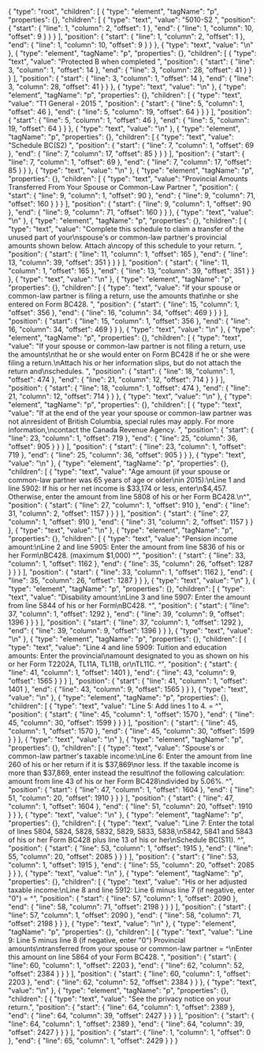 {
  "type": "root",
  "children": [
    {
      "type": "element",
      "tagName": "p",
      "properties": {},
      "children": [
        {
          "type": "text",
          "value": "5010-S2 ",
          "position": {
            "start": {
              "line": 1,
              "column": 2,
              "offset": 1
            },
            "end": {
              "line": 1,
              "column": 10,
              "offset": 9
            }
          }
        }
      ],
      "position": {
        "start": {
          "line": 1,
          "column": 2,
          "offset": 1
        },
        "end": {
          "line": 1,
          "column": 10,
          "offset": 9
        }
      }
    },
    {
      "type": "text",
      "value": "\n"
    },
    {
      "type": "element",
      "tagName": "p",
      "properties": {},
      "children": [
        {
          "type": "text",
          "value": "Protected B when completed ",
          "position": {
            "start": {
              "line": 3,
              "column": 1,
              "offset": 14
            },
            "end": {
              "line": 3,
              "column": 28,
              "offset": 41
            }
          }
        }
      ],
      "position": {
        "start": {
          "line": 3,
          "column": 1,
          "offset": 14
        },
        "end": {
          "line": 3,
          "column": 28,
          "offset": 41
        }
      }
    },
    {
      "type": "text",
      "value": "\n"
    },
    {
      "type": "element",
      "tagName": "p",
      "properties": {},
      "children": [
        {
          "type": "text",
          "value": "T1 General - 2015 ",
          "position": {
            "start": {
              "line": 5,
              "column": 1,
              "offset": 46
            },
            "end": {
              "line": 5,
              "column": 19,
              "offset": 64
            }
          }
        }
      ],
      "position": {
        "start": {
          "line": 5,
          "column": 1,
          "offset": 46
        },
        "end": {
          "line": 5,
          "column": 19,
          "offset": 64
        }
      }
    },
    {
      "type": "text",
      "value": "\n"
    },
    {
      "type": "element",
      "tagName": "p",
      "properties": {},
      "children": [
        {
          "type": "text",
          "value": "Schedule BC(S2) ",
          "position": {
            "start": {
              "line": 7,
              "column": 1,
              "offset": 69
            },
            "end": {
              "line": 7,
              "column": 17,
              "offset": 85
            }
          }
        }
      ],
      "position": {
        "start": {
          "line": 7,
          "column": 1,
          "offset": 69
        },
        "end": {
          "line": 7,
          "column": 17,
          "offset": 85
        }
      }
    },
    {
      "type": "text",
      "value": "\n"
    },
    {
      "type": "element",
      "tagName": "p",
      "properties": {},
      "children": [
        {
          "type": "text",
          "value": "Provincial Amounts Transferred From Your Spouse or Common-Law Partner ",
          "position": {
            "start": {
              "line": 9,
              "column": 1,
              "offset": 90
            },
            "end": {
              "line": 9,
              "column": 71,
              "offset": 160
            }
          }
        }
      ],
      "position": {
        "start": {
          "line": 9,
          "column": 1,
          "offset": 90
        },
        "end": {
          "line": 9,
          "column": 71,
          "offset": 160
        }
      }
    },
    {
      "type": "text",
      "value": "\n"
    },
    {
      "type": "element",
      "tagName": "p",
      "properties": {},
      "children": [
        {
          "type": "text",
          "value": "Complete this schedule to claim a transfer of the unused part of your\nspouse's or common-law partner's provincial amounts shown below. Attach a\ncopy of this schedule to your return. ",
          "position": {
            "start": {
              "line": 11,
              "column": 1,
              "offset": 165
            },
            "end": {
              "line": 13,
              "column": 39,
              "offset": 351
            }
          }
        }
      ],
      "position": {
        "start": {
          "line": 11,
          "column": 1,
          "offset": 165
        },
        "end": {
          "line": 13,
          "column": 39,
          "offset": 351
        }
      }
    },
    {
      "type": "text",
      "value": "\n"
    },
    {
      "type": "element",
      "tagName": "p",
      "properties": {},
      "children": [
        {
          "type": "text",
          "value": "If your spouse or common-law partner is filing a return, use the amounts that\nhe or she entered on Form BC428. ",
          "position": {
            "start": {
              "line": 15,
              "column": 1,
              "offset": 356
            },
            "end": {
              "line": 16,
              "column": 34,
              "offset": 469
            }
          }
        }
      ],
      "position": {
        "start": {
          "line": 15,
          "column": 1,
          "offset": 356
        },
        "end": {
          "line": 16,
          "column": 34,
          "offset": 469
        }
      }
    },
    {
      "type": "text",
      "value": "\n"
    },
    {
      "type": "element",
      "tagName": "p",
      "properties": {},
      "children": [
        {
          "type": "text",
          "value": "If your spouse or common-law partner is not filing a return, use the amounts\nthat he or she would enter on Form BC428 if he or she were filing a return.\nAttach his or her information slips, but do not attach the return and\nschedules. ",
          "position": {
            "start": {
              "line": 18,
              "column": 1,
              "offset": 474
            },
            "end": {
              "line": 21,
              "column": 12,
              "offset": 714
            }
          }
        }
      ],
      "position": {
        "start": {
          "line": 18,
          "column": 1,
          "offset": 474
        },
        "end": {
          "line": 21,
          "column": 12,
          "offset": 714
        }
      }
    },
    {
      "type": "text",
      "value": "\n"
    },
    {
      "type": "element",
      "tagName": "p",
      "properties": {},
      "children": [
        {
          "type": "text",
          "value": "If at the end of the year your spouse or common-law partner was not a\nresident of British Columbia, special rules may apply. For more information,\ncontact the Canada Revenue Agency. ",
          "position": {
            "start": {
              "line": 23,
              "column": 1,
              "offset": 719
            },
            "end": {
              "line": 25,
              "column": 36,
              "offset": 905
            }
          }
        }
      ],
      "position": {
        "start": {
          "line": 23,
          "column": 1,
          "offset": 719
        },
        "end": {
          "line": 25,
          "column": 36,
          "offset": 905
        }
      }
    },
    {
      "type": "text",
      "value": "\n"
    },
    {
      "type": "element",
      "tagName": "p",
      "properties": {},
      "children": [
        {
          "type": "text",
          "value": "Age amount (if your spouse or common-law partner was 65 years of age or older\nin 2015):\nLine 1 and line 5902: If his or her net income is $33,174 or less, enter\n$4,457. Otherwise, enter the amount from line 5808 of his or her Form BC428.\n^",
          "position": {
            "start": {
              "line": 27,
              "column": 1,
              "offset": 910
            },
            "end": {
              "line": 31,
              "column": 2,
              "offset": 1157
            }
          }
        }
      ],
      "position": {
        "start": {
          "line": 27,
          "column": 1,
          "offset": 910
        },
        "end": {
          "line": 31,
          "column": 2,
          "offset": 1157
        }
      }
    },
    {
      "type": "text",
      "value": "\n"
    },
    {
      "type": "element",
      "tagName": "p",
      "properties": {},
      "children": [
        {
          "type": "text",
          "value": "Pension income amount:\nLine 2 and line 5905: Enter the amount from line 5836 of his or her Form\nBC428. (maximum $1,000) ^",
          "position": {
            "start": {
              "line": 33,
              "column": 1,
              "offset": 1162
            },
            "end": {
              "line": 35,
              "column": 26,
              "offset": 1287
            }
          }
        }
      ],
      "position": {
        "start": {
          "line": 33,
          "column": 1,
          "offset": 1162
        },
        "end": {
          "line": 35,
          "column": 26,
          "offset": 1287
        }
      }
    },
    {
      "type": "text",
      "value": "\n"
    },
    {
      "type": "element",
      "tagName": "p",
      "properties": {},
      "children": [
        {
          "type": "text",
          "value": "Disability amount:\nLine 3 and line 5907: Enter the amount from line 5844 of his or her Form\nBC428. ^",
          "position": {
            "start": {
              "line": 37,
              "column": 1,
              "offset": 1292
            },
            "end": {
              "line": 39,
              "column": 9,
              "offset": 1396
            }
          }
        }
      ],
      "position": {
        "start": {
          "line": 37,
          "column": 1,
          "offset": 1292
        },
        "end": {
          "line": 39,
          "column": 9,
          "offset": 1396
        }
      }
    },
    {
      "type": "text",
      "value": "\n"
    },
    {
      "type": "element",
      "tagName": "p",
      "properties": {},
      "children": [
        {
          "type": "text",
          "value": "Line 4 and line 5909: Tuition and education amounts: Enter the provincial\namount designated to you as shown on his or her Form T2202A, TL11A, TL11B, or\nTL11C. ^",
          "position": {
            "start": {
              "line": 41,
              "column": 1,
              "offset": 1401
            },
            "end": {
              "line": 43,
              "column": 9,
              "offset": 1565
            }
          }
        }
      ],
      "position": {
        "start": {
          "line": 41,
          "column": 1,
          "offset": 1401
        },
        "end": {
          "line": 43,
          "column": 9,
          "offset": 1565
        }
      }
    },
    {
      "type": "text",
      "value": "\n"
    },
    {
      "type": "element",
      "tagName": "p",
      "properties": {},
      "children": [
        {
          "type": "text",
          "value": "Line 5: Add lines 1 to 4. = ^",
          "position": {
            "start": {
              "line": 45,
              "column": 1,
              "offset": 1570
            },
            "end": {
              "line": 45,
              "column": 30,
              "offset": 1599
            }
          }
        }
      ],
      "position": {
        "start": {
          "line": 45,
          "column": 1,
          "offset": 1570
        },
        "end": {
          "line": 45,
          "column": 30,
          "offset": 1599
        }
      }
    },
    {
      "type": "text",
      "value": "\n"
    },
    {
      "type": "element",
      "tagName": "p",
      "properties": {},
      "children": [
        {
          "type": "text",
          "value": "Spouse's or common-law partner's taxable income:\nLine 6: Enter the amount from line 260 of his or her return if it is $37,869\nor less. If the taxable income is more than $37,869, enter instead the result\nof the following calculation: amount from line 43 of his or her Form BC428\ndivided by 5.06%. ^",
          "position": {
            "start": {
              "line": 47,
              "column": 1,
              "offset": 1604
            },
            "end": {
              "line": 51,
              "column": 20,
              "offset": 1910
            }
          }
        }
      ],
      "position": {
        "start": {
          "line": 47,
          "column": 1,
          "offset": 1604
        },
        "end": {
          "line": 51,
          "column": 20,
          "offset": 1910
        }
      }
    },
    {
      "type": "text",
      "value": "\n"
    },
    {
      "type": "element",
      "tagName": "p",
      "properties": {},
      "children": [
        {
          "type": "text",
          "value": "Line 7: Enter the total of lines 5804, 5824, 5828, 5832, 5829, 5833, 5838,\n5842, 5841 and 5843 of his or her Form BC428 plus line 13 of his or her\nSchedule BC(S11). ^",
          "position": {
            "start": {
              "line": 53,
              "column": 1,
              "offset": 1915
            },
            "end": {
              "line": 55,
              "column": 20,
              "offset": 2085
            }
          }
        }
      ],
      "position": {
        "start": {
          "line": 53,
          "column": 1,
          "offset": 1915
        },
        "end": {
          "line": 55,
          "column": 20,
          "offset": 2085
        }
      }
    },
    {
      "type": "text",
      "value": "\n"
    },
    {
      "type": "element",
      "tagName": "p",
      "properties": {},
      "children": [
        {
          "type": "text",
          "value": "His or her adjusted taxable income:\nLine 8 and line 5912: Line 6 minus line 7 (if negative, enter \"0\") = ^",
          "position": {
            "start": {
              "line": 57,
              "column": 1,
              "offset": 2090
            },
            "end": {
              "line": 58,
              "column": 71,
              "offset": 2198
            }
          }
        }
      ],
      "position": {
        "start": {
          "line": 57,
          "column": 1,
          "offset": 2090
        },
        "end": {
          "line": 58,
          "column": 71,
          "offset": 2198
        }
      }
    },
    {
      "type": "text",
      "value": "\n"
    },
    {
      "type": "element",
      "tagName": "p",
      "properties": {},
      "children": [
        {
          "type": "text",
          "value": "Line 9: Line 5 minus line 8 (if negative, enter \"0\") Provincial amounts\ntransferred from your spouse or common-law partner = ^\nEnter this amount on line 5864 of your Form BC428. ",
          "position": {
            "start": {
              "line": 60,
              "column": 1,
              "offset": 2203
            },
            "end": {
              "line": 62,
              "column": 52,
              "offset": 2384
            }
          }
        }
      ],
      "position": {
        "start": {
          "line": 60,
          "column": 1,
          "offset": 2203
        },
        "end": {
          "line": 62,
          "column": 52,
          "offset": 2384
        }
      }
    },
    {
      "type": "text",
      "value": "\n"
    },
    {
      "type": "element",
      "tagName": "p",
      "properties": {},
      "children": [
        {
          "type": "text",
          "value": "See the privacy notice on your return.",
          "position": {
            "start": {
              "line": 64,
              "column": 1,
              "offset": 2389
            },
            "end": {
              "line": 64,
              "column": 39,
              "offset": 2427
            }
          }
        }
      ],
      "position": {
        "start": {
          "line": 64,
          "column": 1,
          "offset": 2389
        },
        "end": {
          "line": 64,
          "column": 39,
          "offset": 2427
        }
      }
    }
  ],
  "position": {
    "start": {
      "line": 1,
      "column": 1,
      "offset": 0
    },
    "end": {
      "line": 65,
      "column": 1,
      "offset": 2429
    }
  }
}
